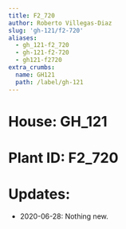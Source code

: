 ```yaml
---
title: F2_720
author: Roberto Villegas-Diaz
slug: 'gh-121/f2-720'
aliases:
  - gh_121-f2_720
  - gh-121-f2-720
  - gh121-f2720
extra_crumbs:
  name: GH121
  path: /label/gh-121
---
```


# **House**: GH_121
# **Plant ID**: F2_720
# **Updates**: 
 - 2020-06-28: Nothing new.
